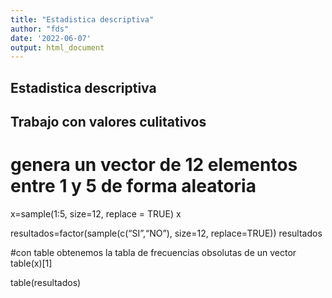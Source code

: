 ```yaml
---
title: "Estadistica descriptiva"
author: "fds"
date: '2022-06-07'
output: html_document
---
```


## Estadistica descriptiva

## Trabajo con valores culitativos

# genera un vector de 12 elementos entre 1 y 5 de forma aleatoria
x=sample(1:5, size=12, replace = TRUE)
x


resultados=factor(sample(c("SI","NO"), size=12, replace=TRUE))
resultados


#con table obtenemos la tabla de frecuencias obsolutas de un vector
table(x)[1]

table(resultados)
